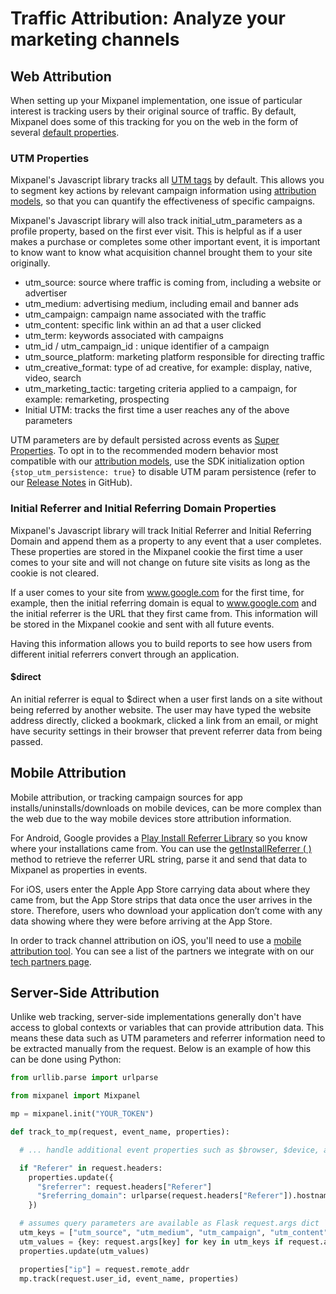 # Traffic Attribution: Analyze your marketing channels

## Web Attribution

When setting up your Mixpanel implementation, one issue of particular interest is tracking users by their original source of traffic. By default, Mixpanel does some of this tracking for you on the web in the form of several [default properties](/docs/data-structure/property-reference/default-properties).

### UTM Properties

Mixpanel's Javascript library tracks all [UTM tags](/docs/tracking-methods/sdks/javascript#track-utm-tags) by default. This allows you to segment key actions by relevant campaign information using [attribution models](/docs/features/attribution), so that you can quantify the effectiveness of specific campaigns.

Mixpanel's Javascript library will also track initial_utm_parameters as a profile property, based on the first ever visit. This is helpful as if a user makes a purchase or completes some other important event, it is important to know want to know what acquisition channel brought them to your site originally.

- utm_source: source where traffic is coming from, including a website or advertiser
- utm_medium: advertising medium, including email and banner ads
- utm_campaign: campaign name associated with the traffic
- utm_content: specific link within an ad that a user clicked
- utm_term: keywords associated with campaigns
- utm_id / utm_campaign_id : unique identifier of a campaign
- utm_source_platform: marketing platform responsible for directing traffic
- utm_creative_format: type of ad creative, for example: display, native, video, search
- utm_marketing_tactic: targeting criteria applied to a campaign, for example: remarketing, prospecting
- Initial UTM: tracks the first time a user reaches any of the above parameters

UTM parameters are by default persisted across events as [Super Properties](/docs/tracking-methods/sdks/javascript#setting-super-properties). To opt in to the recommended modern behavior most compatible with our [attribution models](/docs/features/attribution), use the SDK initialization option `{stop_utm_persistence: true}` to disable UTM param persistence (refer to our [Release Notes](https://github.com/mixpanel/mixpanel-js/releases/tag/v2.52.0) in GitHub).

### Initial Referrer and Initial Referring Domain Properties

Mixpanel's Javascript library will track Initial Referrer and Initial Referring Domain and append them as a property to any event that a user completes. These properties are stored in the Mixpanel cookie the first time a user comes to your site and will not change on future site visits as long as the cookie is not cleared.

If a user comes to your site from www.google.com for the first time, for example, then the initial referring domain is equal to www.google.com and the initial referrer is the URL that they first came from. This information will be stored in the Mixpanel cookie and sent with all future events.

Having this information allows you to build reports to see how users from different initial referrers convert through an application.

#### $direct

An initial referrer is equal to $direct when a user first lands on a site without being referred by another website. The user may have typed the website address directly, clicked a bookmark, clicked a link from an email, or might have security settings in their browser that prevent referrer data from being passed.

## Mobile Attribution

Mobile attribution, or tracking campaign sources for app installs/uninstalls/downloads on mobile devices, can be more complex than the web due to the way mobile devices store attribution information.

For Android, Google provides a [Play Install Referrer Library](https://developer.android.com/google/play/installreferrer/library) so you know where your installations came from. You can use the [getInstallReferrer ( )](https://developer.android.com/reference/com/android/installreferrer/api/ReferrerDetails#getinstallreferrer) method to retrieve the referrer URL string, parse it and send that data to Mixpanel as properties in events.

For iOS, users enter the Apple App Store carrying data about where they came from, but the App Store strips that data once the user arrives in the store. Therefore, users who download your application don’t come with any data showing where they were before arriving at the App Store.

In order to track channel attribution on iOS, you'll need to use a [mobile attribution tool](/docs/tracking-methods/integrations/mobile-attribution-tracking). You can see a list of the partners we integrate with on our [tech partners page](https://mixpanel.com/partners/integrations?categories=attribution-deep-linking).

## Server-Side Attribution

Unlike web tracking, server-side implementations generally don't have access to global contexts or variables that can provide attribution data. This means these data such as UTM parameters and referrer information need to be extracted manually from the request. Below is an example of how this can be done using Python:

```python
from urllib.parse import urlparse

from mixpanel import Mixpanel

mp = mixpanel.init("YOUR_TOKEN")

def track_to_mp(request, event_name, properties):

  # ... handle additional event properties such as $browser, $device, and $os ...

  if "Referer" in request.headers:
    properties.update({
      "$referrer": request.headers["Referer"]
      "$referring_domain": urlparse(request.headers["Referer"]).hostname
    })

  # assumes query parameters are available as Flask request.args dict
  utm_keys = ["utm_source", "utm_medium", "utm_campaign", "utm_content", "utm_term"]
  utm_values = {key: request.args[key] for key in utm_keys if request.args.get(key)}
  properties.update(utm_values)

  properties["ip"] = request.remote_addr
  mp.track(request.user_id, event_name, properties)
```
